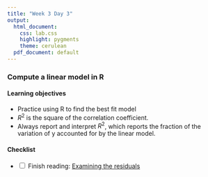 ```yaml
---
title: "Week 3 Day 3"
output: 
  html_document:
    css: lab.css
    highlight: pygments
    theme: cerulean
  pdf_document: default
---
```


### Compute a linear model in R

#### Learning objectives 
* Practice using R to find the best fit model
* $R^2$ is the square of the correlation coefficient.
* Always report and interpret $R^2$, which reports the fraction of the variation of y accounted for by the linear model.

#### Checklist
- <input type="checkbox" unchecked> Finish reading: [Examining the residuals](https://piazza.com/class_profile/get_resource/kge2lk8hfmxkz/kge2lmcgfeao7)
</input>
